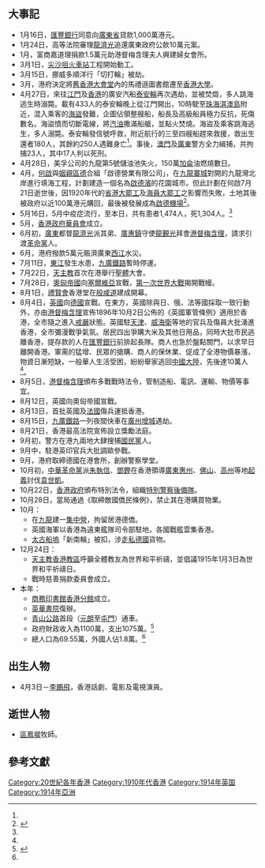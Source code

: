 {{HKYearTOC|1914}}
{{NoteUTC+8}}
{{C20YearInTopic|1914年}}
{{香港歷史}}

==大事記==
*1月16日，[[匯豐銀行|匯豐銀行]]同意向[[廣東省|廣東省]]貸款1,000萬港元。
*1月24日，高等法院審理[[龍濟光|龍濟光]]追還廣東政府公款10萬元案。
*1月，富商嘉道理捐款1.5萬元助港督梅含理夫人興建婦女會所。
*3月1日，[[尖沙咀火車站|尖沙咀火車站]]工程開始動工。
*3月15日，挪威多順洋行「切打輪」被劫。
*3月，港府決定將[[舊香港大會堂|舊香港大會堂]]內的馬禮遜圖書館遷至[[香港大學|香港大學]]。
*4月27日，來往[[江門|江門]]及[[香港|香港]]的廣安汽船[[泰安輪|泰安輪]]再次遇劫，並被焚燬，多人跳海逃生時溺斃。載有433人的泰安輪晚上從江門開出，10時駛至[[珠海|珠海]][[淇澳島|淇澳島]]附近，混入乘客的[[海盜|海盜]]發難，企圖佔領整艘船，船長及高級船員極力反抗，死傷數名。海盜憤而切斷電線，將[[汽油|汽油]]撒滿船艙，並點火焚燒。海盜及乘客跳海逃生，多人溺斃。泰安輪發信號呼救，附近航行的三至四艘船趕來救援，救出生還者180人，其餘約250人遇難身亡<ref name="香港6000年"/>。事後，[[澳門|澳門]]及[[廣東|廣東]]警方全力緝捕，共拘捕23人，其中17人判以死刑。
*4月28日，美孚公司的九龍第5號儲油池失火，150萬[[加侖|加侖]]油燃燒數日。
*4月，[[何啟|何啟]]與[[姻親|姻親]][[區德|區德]]合組「啟德營業有限公司」，在[[九龍寨城|九龍寨城]]對開的九龍灣北岸進行填海工程，計劃建造一個名為[[啟德濱|啟德濱]]的花園城市。但此計劃在何啟7月21日逝世後，因1920年代的[[省港大罷工|省港大罷工]]及[[海員大罷工|海員大罷工]]之影響而失敗，土地其後被政府以近100萬港元購回，最後被發展成為[[啟德機場|啟德機場]]<ref>{{cite book|title=《[[解密百年香港|解密百年香港]]》|chapter=啟德謎夢|author=[[亞洲電視|亞洲電視]]新聞部資訊科|publisher=[[明報出版社|明報出版社]]|location=香港|language=zh-hant|year=2008|ISBN=9789628959945}}</ref>。
*5月16日，5月中疫症流行，至本日，共有患者1,474人，死1,304人。<ref name="香港6000年"/>
*5月，[[香港政府華員會|香港政府華員會]]成立。
*6月初，[[廣東|廣東]]都督[[龍濟光|龍濟光]]派其弟、[[廣惠街道|廣惠鎮]]守使[[龍覲光|龍覲光]]拜會[[港督|港督]][[梅含理|梅含理]]，請求引渡[[革命黨|革命黨]]人。
*6月，港府撥款5萬元賑濟廣東[[西江|西江]]水災。
*7月11日，[[東江|東江]]發生水患，[[九廣鐵路|九廣鐵路]]暫時停運。
*7月22日，[[天主教|天主教]]首次在港舉行[[聖體|聖體]]大會。
*7月28日，[[奧匈帝國|奧匈帝國]]向[[塞爾維亞|塞爾維亞]]宣戰，[[第一次世界大戰|第一次世界大戰]]揭開戰幔。
*8月1日，[[禮賢會|禮賢會]]香港堂在[[般咸道|般咸道]]建成開幕。
*8月4日，[[英國|英國]]向[[德國|德國]]宣戰。在東方，英國除與日、俄、法等國採取一致行動外，亦由[[港督|港督]][[梅含理|梅含理]]宣佈1896年10月2日公佈的《英國軍管條例》適用於香港，全市隨之進入[[戒嚴|戒嚴]]狀態。英國駐[[天津|天津]]、[[威海衛|威海衛]]等地的官兵及傷員大批湧進香港，全市彌漫戰爭氣氛。居民四出爭購大米及其他日用品，同時大批市民逃離香港，提存款的人在[[匯豐銀行|匯豐銀行]]前排起長隊。商人也急於盤點關門，以求早日離開香港。軍需的猛增、民眾的搶購、商人的保休業、促成了全港物價暴漲，物資日漸短缺，一般華人生活受困，紛紛舉家逃回[[中國大陸|中國大陸]]，先後達10萬人<ref name="香港6000年"/>。
*8月5日，[[港督|港督]][[梅含理|梅含理]]頒布多戰戰時法令，管制造船、電訊、運輸、物價等事宜。
*8月12日，英國向奧匈帝國宣戰。
*8月13日，首批英國及[[法國|法國]]傷兵運抵香港。
*8月15日，[[九廣鐵路|九廣鐵路]]一列夜間快車在[[廣州|廣州]][[增城|增城]]遇劫。
*8月21日，香港最高法院宣佈設立獎勵法庭。
*9月初，警方在港九兩地大肆搜捕[[國民黨|國民黨]]人。
*9月中，駐港英印官兵大批調歐參戰。
*9月，港府取締德國在港會所，創辦警察學堂。
*10月初，[[中華革命黨|中華革命黨]]派[[朱執信|朱執信]]、[[鄧鏗|鄧鏗]]在香港領導[[廣東|廣東]][[惠州|惠州]]、[[佛山|佛山]]、[[高州|高州]]等地[[起義|起義]]討伐[[袁世凱|袁世凱]]。
*10月22日，[[香港政府|香港政府]]頒布特別法令，組織[[香港輔助警察隊|特別警察後備隊]]。
*10月28日，當局通過《取締敵國僑民條例》，禁止其在港購買物業。
*10月：
**在[[九龍|九龍]]建一[[集中營|集中營]]，拘留居港德僑。
**英國海軍以香港為遠東艦隊司令部駐地，各國戰艦雲集香港。
**[[太古船塢|太古船塢]]「新南輪」被扣，涉[[走私|走私]][[德國|德國]]貨物。
*12月24日：
**[[天主教香港教區|天主教香港教區]]呼籲全體教友為世界和平祈禱，並倡議1915年1月3日為世界和平祈禱日。
**戰時慈善捐款委員會成立。
*本年：
**[[商務印書館_(香港)|商務印書館香港分館]]成立。
**[[英華書院|英華書院]]復辦。
**[[青山公路|青山公路]]首段（[[元朗|元朗]]至[[屯門|屯門]]）通車。
**政府財政收入為1100萬，支出1075萬。<ref name="香港6000年">{{cite book |author=湯開建 蕭國健 陳佳榮 |year=1998年 |title=《香港6000年（遠古－1997）》 |page=頁348 |publisher=麒麟書業有限公司 |quote= |isbn=9622321232}}{{zh-hant}}</ref>
**總人口為69.55萬，外國人佔1.8萬。<ref name="香港6000年"/>

==出生人物==
*4月3日－[[李鵬飛_(演員)|李鵬飛]]，香港話劇、電影及電視演員。

==逝世人物==
*[[區鳳墀|區鳳墀]]牧師。

==參考文獻==
{{reflist}}

[[Category:20世紀各年香港|Category:20世紀各年香港]]
[[Category:1910年代香港|Category:1910年代香港]]
[[Category:1914年英国|Category:1914年英国]]
[[Category:1914年亞洲|Category:1914年亞洲]]